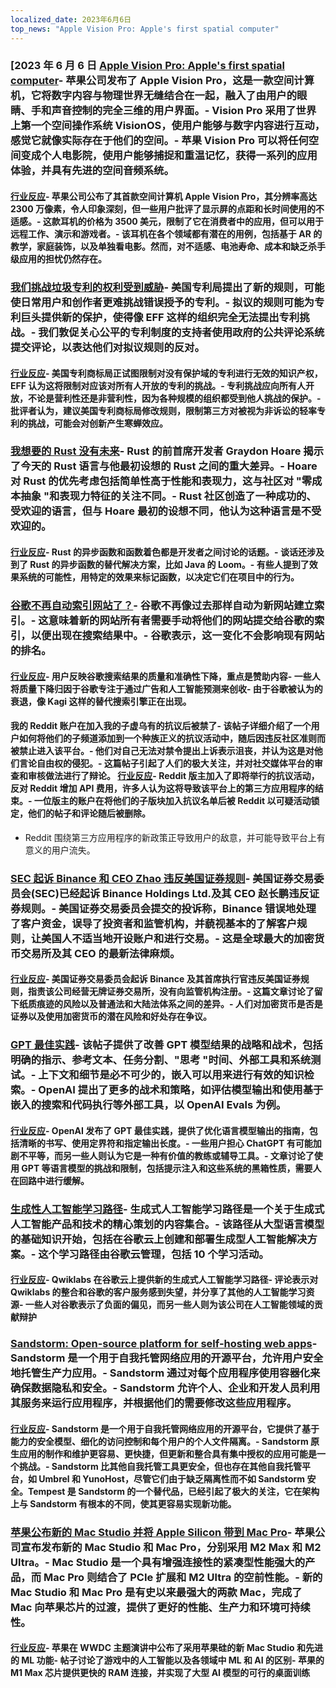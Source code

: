 ```yaml
---
localized_date: 2023年6月6日
top_news: "Apple Vision Pro: Apple's first spatial computer"
---
```




<CallToAction />

<Steps>

### [2023 年 6 月 6 日 [Apple Vision Pro: Apple's first spatial computer](https://www.apple.com/newsroom/2023/06/introducing-apple-vision-pro/)- 苹果公司发布了 Apple Vision Pro，这是一款空间计算机，它将数字内容与物理世界无缝结合在一起，融入了由用户的眼睛、手和声音控制的完全三维的用户界面。- Vision Pro 采用了世界上第一个空间操作系统 VisionOS，使用户能够与数字内容进行互动，感觉它就像实际存在于他们的空间。- 苹果 Vision Pro 可以将任何空间变成个人电影院，使用户能够捕捉和重温记忆，获得一系列的应用体验，并具有先进的空间音频系统。

#### [行业反应](http://news.ycombinator.com/item?id=36201593)- 苹果公司公布了其首款空间计算机 Apple Vision Pro，其分辨率高达 2300 万像素，令人印象深刻，但一些用户批评了显示屏的点距和长时间使用的不适感。- 这款耳机的价格为 3500 美元，限制了它在消费者中的应用，但可以用于远程工作、演示和游戏者。- 该耳机在各个领域都有潜在的用例，包括基于 AR 的教学，家庭装饰，以及单独看电影。然而，对不适感、电池寿命、成本和缺乏杀手级应用的担忧仍然存在。

### [我们挑战垃圾专利的权利受到威胁](https://www.eff.org/deeplinks/2023/06/our-right-challenge-junk-patents-under-threat)- 美国专利局提出了新的规则，可能使日常用户和创作者更难挑战错误授予的专利。- 拟议的规则可能为专利巨头提供新的保护，使得像 EFF 这样的组织完全无法提出专利挑战。- 我们敦促关心公平的专利制度的支持者使用政府的公共评论系统提交评论，以表达他们对拟议规则的反对。

#### [行业反应](http://news.ycombinator.com/item?id=36198329)- 美国专利商标局正试图限制对没有保护域的专利进行无效的知识产权，EFF 认为这将限制对应该对所有人开放的专利的挑战。- 专利挑战应向所有人开放，不论是营利性还是非营利性，因为各种规模的组织都受到他人挑战的保护。- 批评者认为，建议美国专利商标局修改规则，限制第三方对被视为非诉讼的轻率专利的挑战，可能会对创新产生寒蝉效应。

### [我想要的 Rust 没有未来](https://graydon2.dreamwidth.org/307291.html)- Rust 的前首席开发者 Graydon Hoare 揭示了今天的 Rust 语言与他最初设想的 Rust 之间的重大差异。- Hoare 对 Rust 的优先考虑包括简单性高于性能和表现力，这与社区对 "零成本抽象 "和表现力特征的关注不同。- Rust 社区创造了一种成功的、受欢迎的语言，但与 Hoare 最初的设想不同，他认为这种语言是不受欢迎的。

#### [行业反应](http://news.ycombinator.com/item?id=36193326)- Rust 的异步函数和函数着色都是开发者之间讨论的话题。- 谈话还涉及到了 Rust 的异步函数的替代解决方案，比如 Java 的 Loom。- 有些人提到了效果系统的可能性，用特定的效果来标记函数，以决定它们在项目中的行为。

### [谷歌不再自动索引网站了？](https://natehoffelder.com/blog/google-no-longer-automatically-indexes-websites-wtf/)- 谷歌不再像过去那样自动为新网站建立索引。- 这意味着新的网站所有者需要手动将他们的网站提交给谷歌的索引，以便出现在搜索结果中。- 谷歌表示，这一变化不会影响现有网站的排名。

#### [行业反应](http://news.ycombinator.com/item?id=36195600)- 用户反映谷歌搜索结果的质量和准确性下降，重点是赞助内容- 一些人将质量下降归因于谷歌专注于通过广告和人工智能预测来创收- 由于谷歌被认为的衰退，像 Kagi 这样的替代搜索引擎正在出现。

#### 我的 Reddit 账户在加入我的子虚乌有的抗议后被禁了- 该帖子详细介绍了一个用户如何将他们的子频道添加到一个种族正义的抗议活动中，随后因违反社区准则而被禁止进入该平台。- 他们对自己无法对禁令提出上诉表示沮丧，并认为这是对他们言论自由权的侵犯。- 这篇帖子引起了人们的极大关注，并对社交媒体平台的审查和审核做法进行了辩论。 [行业反应](http://news.ycombinator.com/item?id=36192312)- Reddit 版主加入了即将举行的抗议活动，反对 Reddit 增加 API 费用，许多人认为这将导致该平台上的第三方应用程序的结束。- 一位版主的账户在将他们的子版块加入抗议名单后被 Reddit 以可疑活动锁定，他们的帖子和评论随后被删除。

- Reddit 围绕第三方应用程序的新政策正导致用户的敌意，并可能导致平台上有意义的用户流失。

### [SEC 起诉 Binance 和 CEO Zhao 违反美国证券规则](https://www.bloomberg.com/news/articles/2023-06-05/sec-sues-binance-and-ceo-zhao-for-breaking-us-securities-rules)- 美国证券交易委员会(SEC)已经起诉 Binance Holdings Ltd.及其 CEO 赵长鹏违反证券规则。- 美国证券交易委员会提交的投诉称，Binance 错误地处理了客户资金，误导了投资者和监管机构，并藐视基本的了解客户规则，让美国人不适当地开设账户和进行交易。- 这是全球最大的加密货币交易所及其 CEO 的最新法律麻烦。

#### [行业反应](http://news.ycombinator.com/item?id=36197353)- 美国证券交易委员会起诉 Binance 及其首席执行官违反美国证券规则，指责该公司经营无牌证券交易所，没有向监管机构注册。- 这篇文章讨论了留下纸质痕迹的风险以及普通法和大陆法体系之间的差异。- 人们对加密货币是否是证券以及使用加密货币的潜在风险和好处存在争议。

### [GPT 最佳实践](https://platform.openai.com/docs/guides/gpt-best-practices)- 该帖子提供了改善 GPT 模型结果的战略和战术，包括明确的指示、参考文本、任务分割、"思考 "时间、外部工具和系统测试。- 上下文和细节是必不可少的，嵌入可以用来进行有效的知识检索。- OpenAI 提出了更多的战术和策略，如评估模型输出和使用基于嵌入的搜索和代码执行等外部工具，以 OpenAI Evals 为例。

#### [行业反应](http://news.ycombinator.com/item?id=36197291)- OpenAI 发布了 GPT 最佳实践，提供了优化语言模型输出的指南，包括清晰的书写、使用定界符和指定输出长度。- 一些用户担心 ChatGPT 有可能加剧不平等，而另一些人则认为它是一种有价值的教练或辅导工具。- 文章讨论了使用 GPT 等语言模型的挑战和限制，包括提示注入和这些系统的黑箱性质，需要人在回路中进行缓解。

### [生成性人工智能学习路径](https://www.cloudskillsboost.google/paths/118)- 生成式人工智能学习路径是一个关于生成式人工智能产品和技术的精心策划的内容集合。- 该路径从大型语言模型的基础知识开始，包括在谷歌云上创建和部署生成型人工智能解决方案。- 这个学习路径由谷歌云管理，包括 10 个学习活动。

#### [行业反应](http://news.ycombinator.com/item?id=36192195)- Qwiklabs 在谷歌云上提供新的生成式人工智能学习路径- 评论表示对 Qwiklabs 的整合和谷歌的客户服务感到失望，并分享了其他的人工智能学习资源- 一些人对谷歌表示了负面的偏见，而另一些人则为该公司在人工智能领域的贡献辩护

### [Sandstorm: Open-source platform for self-hosting web apps](https://sandstorm.io/)- Sandstorm 是一个用于自我托管网络应用的开源平台，允许用户安全地托管生产力应用。- Sandstorm 通过对每个应用程序使用容器化来确保数据隐私和安全。- Sandstorm 允许个人、企业和开发人员利用其服务来运行应用程序，并根据他们的需要修改这些应用程序。

#### [行业反应](http://news.ycombinator.com/item?id=36192777)- Sandstorm 是一个用于自我托管网络应用的开源平台，它提供了基于能力的安全模型、细化的访问控制和每个用户的个人文件隔离。- Sandstorm 原生应用的制作和维护更容易、更快捷，但更新和整合具有集中授权的应用可能是一个挑战。- Sandstorm 比其他自我托管工具更安全，但也存在其他自我托管平台，如 Umbrel 和 YunoHost，尽管它们由于缺乏隔离性而不如 Sandstorm 安全。Tempest 是 Sandstorm 的一个替代品，已经引起了极大的关注，它在架构上与 Sandstorm 有根本的不同，使其更容易实现新功能。

### [苹果公布新的 Mac Studio 并将 Apple Silicon 带到 Mac Pro](https://www.apple.com/newsroom/2023/06/apple-unveils-new-mac-studio-and-brings-apple-silicon-to-mac-pro/)- 苹果公司宣布发布新的 Mac Studio 和 Mac Pro，分别采用 M2 Max 和 M2 Ultra。- Mac Studio 是一个具有增强连接性的紧凑型性能强大的产品，而 Mac Pro 则结合了 PCIe 扩展和 M2 Ultra 的空前性能。- 新的 Mac Studio 和 Mac Pro 是有史以来最强大的两款 Mac，完成了 Mac 向苹果芯片的过渡，提供了更好的性能、生产力和环境可持续性。

#### [行业反应](http://news.ycombinator.com/item?id=36199639)- 苹果在 WWDC 主题演讲中公布了采用苹果硅的新 Mac Studio 和先进的 ML 功能- 帖子讨论了游戏中的人工智能以及各领域中 ML 和 AI 的区别- 苹果的 M1 Max 芯片提供更快的 RAM 连接，并实现了大型 AI 模型的可行的桌面训练

  </Steps>
